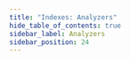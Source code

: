 ```yaml
---
title: "Indexes: Analyzers"
hide_table_of_contents: true
sidebar_label: Analyzers
sidebar_position: 24
---
```





<LanguageSwitcher supportedLanguages={supportedLanguages} />

<LanguageContent language="java">
   <UsingAnalyzersJava />
</LanguageContent>

<LanguageContent language="csharp">
   <UsingAnalyzersCsharp />
</LanguageContent>

<LanguageContent language="nodejs">
   <UsingAnalyzersNodejs />
</LanguageContent>


<!---
### Indexes
- [Boosting](../indexes/boosting)
- [Storing Data in Index](../indexes/storing-data-in-index)
- [Dynamic Fields](../indexes/using-dynamic-fields)

### Studio
- [Custom Analyzers](../studio/database/settings/custom-analyzers)
- [Create Map Index](../studio/database/indexes/create-map-index)


-->
